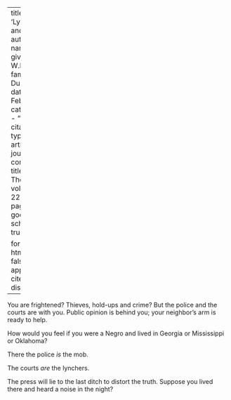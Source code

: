 
---
title: 'Lynchings and Mobs'
author:
  - name:
      given: W.E.B.
      family: Du Bois
date: Feb. 1921
categories: 
  - ""
citation: 
  type: article-journal
  container-title: The Crisis
  volume: 22
  issue: 4
  page: 149
google-scholar: true

format:
  html:
    toc: false
    appendix-cite-as: display
---



You are frightened? Thieves, hold-ups and crime? But the police and the courts are with you. Public opinion is behind you; your neighbor's arm is ready to help.

How would you feel if you were a Negro and lived in Georgia or Mississippi or Oklahoma?

There the police *is* the mob. 

The courts *are* the lynchers. 

The press will lie to the last ditch to distort the truth. Suppose you lived there and heard a noise in the night?

